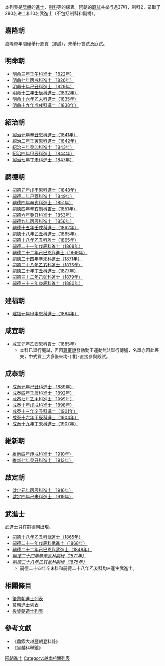 本列表是[[阮朝|阮朝]]的[[進士|進士]]、[[制科|制科]]等的總表。阮朝的[[庭試|庭試]]共举行過37科，制科2，录取了280名进士和10名武進士（不包括制科和副榜）。

==嘉隆朝==
嘉隆帝年間僅舉行鄉貢（鄉試），未舉行會試及庭試。

==明命朝==
*[[:Template:明命三年壬午科庭試正榜|明命三年壬午科進士（1822年）]]
*[[:Template:明命七年丙戌科庭試正榜|明命七年丙戌科進士（1826年）]]
*[[:Template:明命十年己丑科庭試正副榜|明命十年己丑科進士（1829年）]]
*[[:Template:明命十三年壬辰科庭試正副榜|明命十三年壬辰科進士（1832年）]]
*[[:Template:明命十六年乙未科庭試正副榜|明命十六年乙未科進士（1835年）]]
*[[:Template:明命十九年戊戌科庭試正副榜|明命十九年戊戌科進士（1838年）]]

==紹治朝==
*[[:Template:紹治元年辛丑恩科庭試正副榜|紹治元年辛丑恩科進士（1841年）]]
*[[:Template:紹治二年壬寅恩科庭試正副榜|紹治二年壬寅恩科進士（1842年）]]
*[[:Template:紹治三年癸卯科庭試正副榜|紹治三年癸卯科進士（1843年）]]
*[[:Template:紹治四年甲辰科庭試正副榜|紹治四年甲辰科進士（1844年）]]
*[[:Template:紹治七年丁未科庭試正副榜|紹治七年丁未科進士（1847年）]]

==嗣德朝==
*[[:Template:嗣德元年戊申恩科庭試正副榜|嗣德元年戊申恩科進士（1848年）]]
*[[:Template:嗣德二年己酉科庭試正副榜|嗣德二年己酉科進士（1849年）]]
*[[:Template:嗣德四年辛亥科庭試正副榜|嗣德四年辛亥科進士（1851年）]]
*[[:Template:嗣德四年制科庭試正榜|嗣德四年辛亥制科吉士（1851年）]]
*[[:Template:嗣德六年癸丑科庭試正副榜|嗣德六年癸丑科進士（1853年）]]
*[[:Template:嗣德九年丙辰科庭試正副榜|嗣德九年丙辰科進士（1856年）]]
*[[:Template:嗣德十五年壬戌科庭試正副榜|嗣德十五年壬戌科進士（1862年）]]
*[[:Template:嗣德十八年乙丑科庭試正副榜|嗣德十八年乙丑科進士（1865年）]]
*[[:Template:嗣德十八年雅士科庭試正榜|嗣德十八年乙丑科雅士（1865年）]]
*[[:Template:嗣德二十一年戊辰科庭試正副榜|嗣德二十一年戊辰科進士（1868年）]]
*[[:Template:嗣德二十二年己巳恩科庭試正副榜|嗣德二十二年己巳恩科進士（1869年）]]
*[[:Template:嗣德二十四年辛未科庭試正副榜|嗣德二十四年辛未科進士（1871年）]]
*[[:Template:嗣德二十八年乙亥科庭試正副榜|嗣德二十八年乙亥科進士（1875年）]]
*[[:Template:嗣德三十年丁丑科庭試正副榜|嗣德三十年丁丑科進士（1877年）]]
*[[:Template:嗣德三十二年己卯科庭試正副榜|嗣德三十二年己卯科進士（1879年）]]
*[[:Template:嗣德三十三年庚辰科庭試正副榜|嗣德三十三年庚辰科進士（1880年）]]

==建福朝==
*[[:Template:建福元年甲申恩科庭試正副榜|建福元年甲申恩科進士（1884年）]]

==咸宜朝==
*咸宜元年乙酉恩科貢士（1885年）
**本科已舉行庭試，但因[[尊室說|尊室說]]發動勤王運動無法舉行傳臚，名單亦因此丟失，中式貢士大多後來均-{准}-直接參與殿試。

==成泰朝==
*[[:Template:成泰元年己丑科庭試正副榜|成泰元年己丑科進士（1889年）]]
*[[:Template:成泰四年壬辰科庭試正副榜|成泰四年壬辰科進士（1892年）]]
*[[:Template:成泰七年乙未科庭試正副榜|成泰七年乙未科進士（1895年）]]
*[[:Template:成泰十年戊戌科庭試正副榜|成泰十年戊戌科進士（1898年）]]
*[[:Template:成泰十三年辛丑科庭試正副榜|成泰十三年辛丑科進士（1901年）]]
*[[:Template:成泰十六年甲辰科庭試正副榜|成泰十六年甲辰科進士（1904年）]]
*[[:Template:成泰十九年丁未科庭試正副榜|成泰十九年丁未科進士（1907年）]]

==維新朝==
*[[:Template:維新四年庚戌科庭試正副榜|維新四年庚戌科進士（1910年）]]
*[[:Template:維新七年癸丑科庭試正副榜|維新七年癸丑科進士（1913年）]]

==啟定朝==
*[[:Template:啟定元年丙辰科庭試正副榜|啟定元年丙辰科進士（1916年）]]
*[[:Template:啟定四年己未科庭試正副榜|啟定四年己未科進士（1919年）]]

==武進士==
武進士只在嗣德朝出現。
*[[:Template:嗣德十八年乙丑科武試正副榜|嗣德十八年乙丑科武進士（1865年）]]
*[[:Template:嗣德二十一年戊辰科武試正副榜|嗣德二十一年戊辰科武進士（1868年）]]
*[[:Template:嗣德二十二年己巳恩科武試正副榜|嗣德二十二年己巳恩科武進士（1848年）]]
*''[[:Template:嗣德二十四年辛未科武試副榜|嗣德二十四年辛未武科副榜（1871年）]]''
*''[[:Template:嗣德二十八年乙亥科武試副榜|嗣德二十八年乙亥武科副榜（1875年）]]''
**嗣德二十四年辛未科和嗣德二十八年乙亥科均未產生武進士。

== 相關條目 ==
*[[後黎朝進士列表|後黎朝進士列表]]
*[[莫朝進士列表|莫朝進士列表]]
*[[後黎朝造士列表|後黎朝造士列表]]

==參考文獻==
{{refbegin}}
*《鼎鍥大越歷朝登科錄》
*《皇越科舉鏡》
{{refend}}

[[Category:阮朝進士|]]
[[Category:越南相關列表|Category:越南相關列表]]